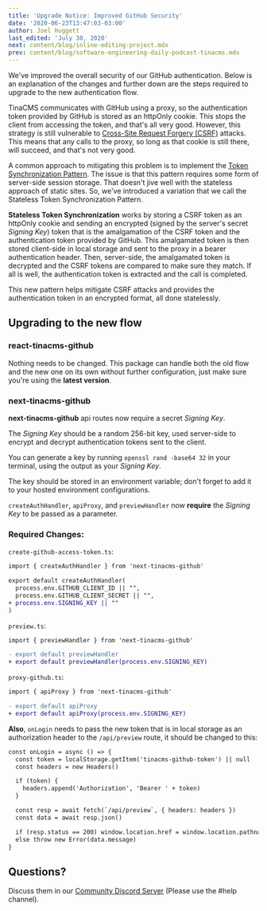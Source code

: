 ```yaml
---
title: 'Upgrade Notice: Improved GitHub Security'
date: '2020-06-23T13:47:03-03:00'
author: Joel Huggett
last_edited: 'July 30, 2020'
next: content/blog/inline-editing-project.mdx
prev: content/blog/software-engineering-daily-podcast-tinacms.mdx
---
```


We've improved the overall security of our GitHub authentication. Below is an explanation of the changes and further down are the steps required to upgrade to the new authentication flow.

TinaCMS communicates with GitHub using a proxy, so the authentication token provided by GitHub is stored as an httpOnly cookie. This stops the client from accessing the token, and that's all very good. However, this strategy is still vulnerable to [Cross-Site Request Forgery (CSRF)](https://owasp.org/www-community/attacks/csrf) attacks. This means that any calls to the proxy, so long as that cookie is still there, will succeed, and that's not very good.

A common approach to mitigating this problem is to implement the [Token Synchronization Pattern](https://cheatsheetseries.owasp.org/cheatsheets/Cross-Site_Request_Forgery_Prevention_Cheat_Sheet.html#synchronizer-token-pattern). The issue is that this pattern requires some form of server-side session storage. That doesn't jive well with the stateless approach of static sites. So, we've introduced a variation that we call the Stateless Token Synchronization Pattern.

**Stateless Token Synchronization** works by storing a CSRF token as an httpOnly cookie and sending an encrypted (signed by the server's secret _Signing Key_) token that is the amalgamation of the CSRF token and the authentication token provided by GitHub. This amalgamated token is then stored client-side in local storage and sent to the proxy in a bearer authentication header. Then, server-side, the amalgamated token is decrypted and the CSRF tokens are compared to make sure they match. If all is well, the authentication token is extracted and the call is completed.

This new pattern helps mitigate CSRF attacks and provides the authentication token in an encrypted format, all done statelessly.

## Upgrading to the new flow

### **react-tinacms-github**

Nothing needs to be changed. This package can handle both the old flow and the new one on its own without further configuration, just make sure you're using the **latest version**.

### **next-tinacms-github**

**next-tinacms-github** api routes now require a secret _Signing Key_.

The _Signing Key_ should be a random 256-bit key, used server-side to encrypt and decrypt authentication tokens sent to the client.

You can generate a key by running `openssl rand -base64 32` in your terminal, using the output as your _Signing Key_.

The key should be stored in an environment variable; don't forget to add it to your hosted environment configurations.

`createAuthHandler`, `apiProxy`, and `previewHandler` now **require** the _Signing Key_ to be passed as a parameter.

### **Required Changes:**

`create-github-access-token.ts`:

```diff
import { createAuthHandler } from 'next-tinacms-github'

export default createAuthHandler(
  process.env.GITHUB_CLIENT_ID || "",
  process.env.GITHUB_CLIENT_SECRET || "",
+ process.env.SIGNING_KEY || ""
)
```

`preview.ts`:

```diff
import { previewHandler } from 'next-tinacms-github'

- export default previewHandler
+ export default previewHandler(process.env.SIGNING_KEY)
```

`proxy-github.ts`:

```diff
import { apiProxy } from 'next-tinacms-github'

- export default apiProxy
+ export default apiProxy(process.env.SIGNING_KEY)
```

**Also**, `onLogin` needs to pass the new token that is in local storage as an authorization header to the `/api/preview` route, it should be changed to this:

```diff
const onLogin = async () => {
  const token = localStorage.getItem('tinacms-github-token') || null
  const headers = new Headers()

  if (token) {
    headers.append('Authorization', 'Bearer ' + token)
  }

  const resp = await fetch(`/api/preview`, { headers: headers })
  const data = await resp.json()

  if (resp.status == 200) window.location.href = window.location.pathname
  else throw new Error(data.message)
}
```

## Questions?

Discuss them in our [Community Discord Server](https://discord.com/invite/zumN63Ybpf) (Please use the #help channel).
